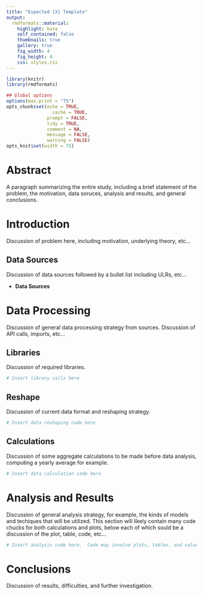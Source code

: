 ```yaml
---
title: "Expected [X] Template"
output:
  rmdformats::material:
    highlight: kate
    self_contained: false
    thumbnails: true
    gallery: true
    fig_width: 4
    fig_height: 4
    css: styles.css
---
```


```r
library(knitr)
library(rmdformats)

## Global options
options(max.print = "75")
opts_chunk$set(echo = TRUE,
	             cache = TRUE,
               prompt = FALSE,
               tidy = TRUE,
               comment = NA,
               message = FALSE,
               warning = FALSE)
opts_knit$set(width = 75)
```

# Abstract
A paragraph summarizing the entire study, including a brief statement of the 
problem, the motivation, data soruces, analysis and results, and general 
conclusions.

# Introduction
Discussion of problem here, including motivation, underlying theory, etc...

## Data Sources
Discussion of data sources followed by a bullet list including ULRs, etc...

* **Data Sources**
    
# Data Processing
Discussion of general data processing strategy from sources.  Discussion of API
calls, imports, etc...

## Libraries
Discussion of required libraries.
```r
# Insert library calls here
```

## Reshape
Discussion of current data format and reshaping strategy.

```r
# Insert data reshaping code here
```

## Calculations
Discussion of some aggregate calculations to be made before data analysis, 
computing a yearly average for example.

```r
# Insert data calculation code here
```

# Analysis and Results
Discussion of general analysis strategy, for example, the kinds of models and 
techiques that will be utilized.  This section will likely contain many code 
chucks for both calculations and plots, below each of which sould be a 
discussion of the plot, table, code, etc...

```r
# Insert analysis code here.  Code may involve plots, tables, and values.
```

# Conclusions
Discussion of results, difficulties, and further investigation.
